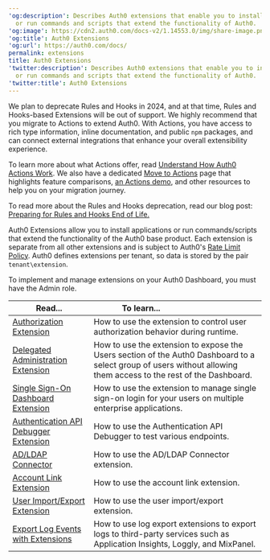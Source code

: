 ---
'og:description': Describes Auth0 extensions that enable you to install applications
  or run commands and scripts that extend the functionality of Auth0.
'og:image': https://cdn2.auth0.com/docs-v2/1.14553.0/img/share-image.png
'og:title': Auth0 Extensions
'og:url': https://auth0.com/docs/
permalink: extensions
title: Auth0 Extensions
'twitter:description': Describes Auth0 extensions that enable you to install applications
  or run commands and scripts that extend the functionality of Auth0.
'twitter:title': Auth0 Extensions
---
<Warning>

We plan to deprecate Rules and Hooks in 2024, and at that time, Rules and Hooks-based Extensions will be out of support. We highly recommend that you migrate to Actions to extend Auth0. With Actions, you have access to rich type information, inline documentation, and public `npm` packages, and can connect external integrations that enhance your overall extensibility experience.

To learn more about what Actions offer, read [Understand How Auth0 Actions Work](/docs/customize/actions/actions-overview). We also have a dedicated [Move to Actions](https://auth0.com/extensibility/movetoactions) page that highlights feature comparisons, [an Actions demo](https://www.youtube.com/watch?v=UesFSY1klrI), and other resources to help you on your migration journey.

To read more about the Rules and Hooks deprecation, read our blog post: [Preparing for Rules and Hooks End of Life.](https://auth0.com/blog/preparing-for-rules-and-hooks-end-of-life/)

</Warning>

Auth0 Extensions allow you to install applications or run commands/scripts that extend the functionality of the Auth0 base product. Each extension is separate from all other extensions and is subject to Auth0's [Rate Limit Policy](/docs/troubleshoot/customer-support/operational-policies/rate-limit-policy). Auth0 defines extensions per tenant, so data is stored by the pair `tenant\extension`.

<Callout icon="file-lines" color="#0EA5E9" iconType="regular">

To implement and manage extensions on your Auth0 Dashboard, you must have the Admin role.

</Callout>

<table class="table"><thead>
<tr>
<th><strong>Read...</strong></th>
<th><strong>To learn...</strong>                                </th>
</tr>
</thead>
<tbody>
<tr>
<td><a href="/docs/customize/extensions/authorization-extension">Authorization Extension</a></td>
<td>How to use the extension to control user authorization behavior during runtime.</td>
</tr>
<tr>
<td><a href="/docs/customize/extensions/delegated-administration-extension">Delegated Administration Extension</a></td>
<td>How to use the extension to expose the Users section of the Auth0 Dashboard to a select group of users without allowing them access to the rest of the Dashboard.</td>
</tr>
<tr>
<td><a href="/docs/customize/extensions/single-sign-on-dashboard-extension">Single Sign-On Dashboard Extension</a></td>
<td>How to use the extension to manage single sign-on login for your users on multiple enterprise applications.</td>
</tr>
<tr>
<td><a href="/docs/customize/extensions/authentication-api-debugger-extension">Authentication API Debugger Extension</a></td>
<td>How to use the Authentication API Debugger to test various endpoints.</td>
</tr>
<tr>
<td><a href="/docs/authenticate/identity-providers/enterprise-identity-providers/active-directory-ldap/ad-ldap-connector">AD/LDAP Connector</a></td>
<td>How to use the AD/LDAP Connector extension.</td>
</tr>
<tr>
<td><a href="/docs/customize/extensions/account-link-extension">Account Link Extension</a></td>
<td>How to use the account link extension.</td>
</tr>
<tr>
<td><a href="/docs/customize/extensions/user-import-export-extension">User Import/Export Extension</a></td>
<td>How to use the user import/export extension.</td>
</tr>
<tr>
<td><a href="/docs/customize/log-streams/custom-log-streams">Export Log Events with Extensions</a></td>
<td>How to use log export extensions to export logs to third-party services such as Application Insights, Loggly, and MixPanel.</td>
</tr>
</tbody>
</table>